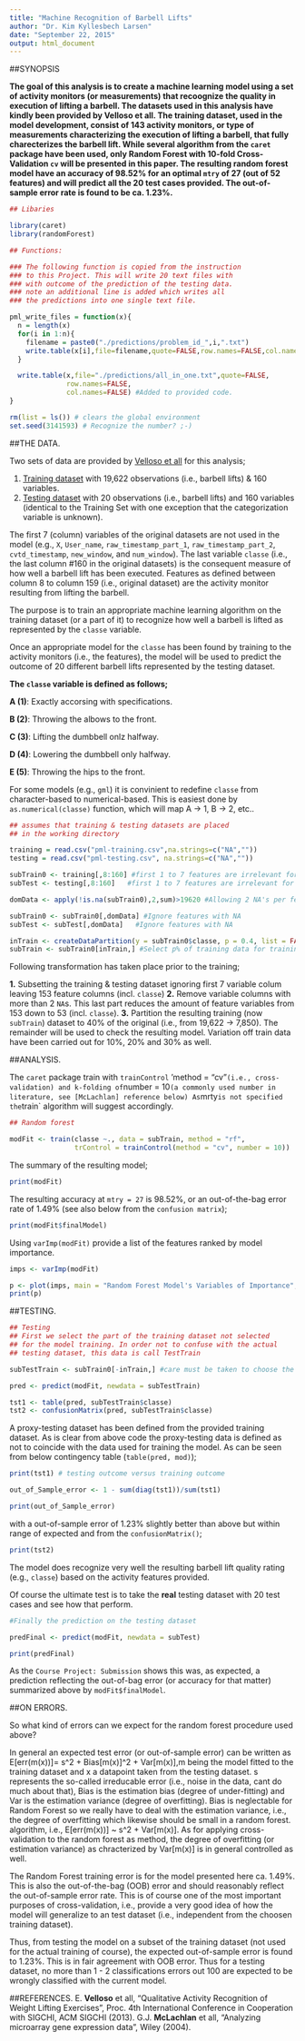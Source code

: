 ```yaml
---
title: "Machine Recognition of Barbell Lifts"
author: "Dr. Kim Kyllesbech Larsen"
date: "September 22, 2015"
output: html_document
---
```


##SYNOPSIS

**The goal of this analysis is to create a machine learning model using a set of activity monitors (or measurements) that recoognize the quality in execution of lifting a barbell. The datasets used in this analysis have kindly been provided by Velloso et all. The training dataset, used in the model development, consist of 143 activity monitors, or type of measurements characterizing the execution of lifting a barbell, that fully charecterizes the barbell lift. While several algorithm from the `caret` package have been used, only Random Forest with 10-fold Cross-Validation `cv` will be presented in this paper. The resulting random forest model have an accuracy of 98.52% for an optimal `mtry` of 27 (out of 52 features) and will predict all the 20 test cases provided. The out-of-sample error rate is found to be ca. 1.23%.**

```r

## Libaries

library(caret)
library(randomForest)

## Functions:

### The following function is copied from the instruction
### to this Project. This will write 20 text files with
### with outcome of the prediction of the testing data.
### note an additional line is added which writes all
### the predictions into one single text file.

pml_write_files = function(x){
  n = length(x)
  for(i in 1:n){
    filename = paste0("./predictions/problem_id_",i,".txt")
    write.table(x[i],file=filename,quote=FALSE,row.names=FALSE,col.names=FALSE)
  }

  write.table(x,file="./predictions/all_in_one.txt",quote=FALSE,
              row.names=FALSE,
              col.names=FALSE) #Added to provided code.
}

rm(list = ls()) # clears the global environment
set.seed(3141593) # Recognize the number? ;-)
```

##THE DATA.

Two sets of data are provided by [Velloso et all](http://groupware.les.inf.puc-rio.br/har) for this analysis;

1. [Training dataset](https://d396qusza40orc.cloudfront.net/predmachlearn/pml-training.csv) with 19,622 observations (i.e., barbell lifts) & 160 variables.
2. [Testing dataset](https://d396qusza40orc.cloudfront.net/predmachlearn/pml-testing.csv) with 20 observations (i.e., barbell lifts) and 160 variables (identical to the Training Set with one exception that the categorization variable is unknown).

The first 7 (column) variables of the original datasets are not used in the model (e.g., `X`, `User_name`, `raw_timestamp_part_1`, `raw_timestamp_part_2`, `cvtd_timestamp`, `new_window`, and `num_window`). The last variable `classe` (i.e., the last column #160 in the original datasets) is the consequent measure of how well a barbell lift has been executed. Features as defined between column 8 to column 159 (i.e., original dataset) are the activity monitor resulting from lifting the barbell.

The purpose is to train an appropriate machine learning algorithm on the training dataset (or a part of it) to recognize how well a barbell is lifted as represented by the `classe` variable.

Once an appropriate model for the `classe` has been found by training to the activity monitors (i.e., the features), the model will be used to predict the outcome of 20 different barbell lifts represented by the testing dataset.

**The `classe` variable is defined as follows;**

**A (1)**: Exactly accorsing with specifications.

**B (2)**: Throwing the albows to the front.

**C (3)**: Lifting the dumbbell onlz halfway.

**D (4)**: Lowering the dumbbell only halfway.

**E (5)**: Throwing the hips to the front.

For some models (e.g., `gml`) it is convinient to redefine `classe` from character-based to numerical-based. This is easiest done by `as.numerical(classe)` function, which will map A -> 1, B -> 2, etc..

```r
## assumes that training & testing datasets are placed
## in the working directory

training = read.csv("pml-training.csv",na.strings=c("NA",""))
testing = read.csv("pml-testing.csv", na.strings=c("NA",""))

subTrain0 <- training[,8:160] #first 1 to 7 features are irrelevant for `classe`
subTest <- testing[,8:160]   #first 1 to 7 features are irrelevant for `classe`

domData <- apply(!is.na(subTrain0),2,sum)>19620 #Allowing 2 NA's per feature column

subTrain0 <- subTrain0[,domData] #Ignore features with NA
subTest <- subTest[,domData]   #Ignore features with NA

inTrain <- createDataPartition(y = subTrain0$classe, p = 0.4, list = FALSE)
subTrain <- subTrain0[inTrain,] #Select p% of training data for training.

```

Following transformation has taken place prior to the training;

**1.** Subsetting the training & testing dataset ignoring first 7 variable colum leaving 153 feature columns (incl. `classe`)
**2.** Remove variable columns with more than 2 `NA`s. This last part reduces the amount of feature variables from 153 down to 53 (incl. `classe`).
**3.** Partition the resulting training (now `subTrain`) dataset to 40% of the original (i.e., from 19,622 -> 7,850). The remainder will be used to check the resulting model. Variation off train data have been carried out for 10%, 20% and 30% as well.

##ANALYSIS.

The `caret` package train with `trainControl` 'method = "cv"` (i.e., cross-validation) and k-folding of `number = 10` (a commonly used number in literature, see [McLachlan] reference below) As `mrty` is not specified the `train` algorithm will suggest accordingly.

```r
## Random forest

modFit <- train(classe ~., data = subTrain, method = "rf",
                trControl = trainControl(method = "cv", number = 10))
```
The summary of the resulting model;
```r
print(modFit)
```
The resulting accuracy at `mtry = 27` is 98.52%, or an out-of-the-bag error rate of 1.49% (see also below from the `confusion matrix`);
```r
print(modFit$finalModel)
```
Using `varImp(modFit)` provide a list of the features ranked by model importance. 
```r

imps <- varImp(modFit)

p <- plot(imps, main = "Random Forest Model's Variables of Importance", cex = 0.5)
print(p)
```

##TESTING.
```r
## Testing
## First we select the part of the training dataset not selected
## for the model training. In order not to confuse with the actual
## testing dataset, this data is call TestTrain

subTestTrain <- subTrain0[-inTrain,] #care must be taken to choose the right subTrain data.

pred <- predict(modFit, newdata = subTestTrain)

tst1 <- table(pred, subTestTrain$classe)
tst2 <- confusionMatrix(pred, subTestTrain$classe)
```
A proxy-testing dataset has been defined from the provided training dataset. As is clear from above code the proxy-testing data is defined as not to coincide with the data used for training the model. As can be seen from below contingency table (`table(pred, mod)`);
```r
print(tst1) # testing outcome versus training outcome

out_of_Sample_error <- 1 - sum(diag(tst1))/sum(tst1)

print(out_of_Sample_error)
```
with a out-of-sample error of 1.23% slightly better than above but within range of expected and from the `confusionMatrix()`;
```r
print(tst2)
```
The model does recognize very well the resulting barbell lift quality rating (e.g., `classe`) based on the activity features provided.

Of course the ultimate test is to take the **real** testing dataset with 20 test cases and see how that perform. 
```r
#Finally the prediction on the testing dataset

predFinal <- predict(modFit, newdata = subTest)

print(predFinal)

```
As the `Course Project: Submission` shows this was, as expected, a prediction reflecting the out-of-bag error (or accuracy for that matter) summarized above by `modFit$finalModel`.

##ON ERRORS.

So what kind of errors can we expect for the random forest procedure used above?

In general an expected test error (or out-of-sample error) can be written as E[err(m(x))]= s^2 + Bias[m(x)]^2 + Var[m(x)],m being the model fitted to the training dataset and x a datapoint taken from the testing dataset. s represents the so-called irreducable error (i.e., noise in the data, cant do much about that), Bias is the estimation bias (degree of under-fitting) and Var is the estimation variance (degree of overfitting). Bias is neglectable for Random Forest so we really have to deal with the estimation variance, i.e., the degree of overfitting which likewise should be small in a random forest. algorithm, i.e., E[err(m(x))] ~ s^2 + Var[m(x)]. As for applying cross-validation to the random forest as method, the degree of overfitting (or estimation variance) as chracterized by Var[m(x)] is in general controlled as well.

The Random Forest training error is for the model presented here ca. 1.49%. This is also the out-of-the-bag (OOB) error and should reasonably reflect the out-of-sample error rate. This is of course one of the most important purposes of cross-validation, i.e., provide a very good idea of how the model will generalize to an test dataset (i.e., independent from the choosen training dataset).

Thus, from testing the model on a subset of the training dataset (not used for the actual training of course), the expected out-of-sample error is found to 1.23%. This is in fair agreement with OOB error. Thus for a testing dataset, no more than 1 - 2  classifications errors out 100 are expected to be wrongly classified with the current model.

##REFERENCES.
E. **Velloso** et all, "Qualitative Activity Recognition of Weight Lifting Exercises", Proc. 4th International Conference in Cooperation with SIGCHI, ACM SIGCHI (2013).
G.J. **McLachlan** et all, "Analyzing microarray gene expression data", Wiley (2004).
